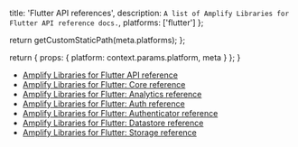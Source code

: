 
  title: 'Flutter API references',
  description: `A list of Amplify Libraries for Flutter API reference docs.`,
  platforms: ['flutter']
};

  return getCustomStaticPath(meta.platforms);
};

  return {
    props: {
      platform: context.params.platform,
      meta
    }
  };
}

- [Amplify Libraries for Flutter API reference](https://pub.dev/packages/amplify_api)
- [Amplify Libraries for Flutter: Core reference](https://pub.dev/packages/amplify_core)
- [Amplify Libraries for Flutter: Analytics reference](https://pub.dev/packages/amplify_analytics_pinpoint)
- [Amplify Libraries for Flutter: Auth reference](https://pub.dev/packages/amplify_auth_cognito)
- [Amplify Libraries for Flutter: Authenticator reference](https://pub.dev/packages/amplify_authenticator)
- [Amplify Libraries for Flutter: Datastore reference](https://pub.dev/packages/amplify_datastore)
- [Amplify Libraries for Flutter: Storage reference](https://pub.dev/packages/amplify_storage_s3)
